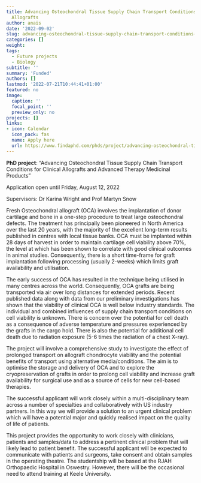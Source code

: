 ```yaml
---
title: Advancing Osteochondral Tissue Supply Chain Transport Conditions for Clinical
  Allografts
author: anais
date: '2022-09-02'
slug: advancing-osteochondral-tissue-supply-chain-transport-conditions-for-clinical-allografts-and-advanced-therapy-medicinal-products
categories: []
weight:
tags:
  - Future projects
  - Biology
subtitle: ''
summary: 'Funded'
authors: []
lastmod: '2022-07-21T10:44:41+01:00'
featured: no
image:
  caption: ''
  focal_point: ''
  preview_only: no
projects: []
links:
- icon: Calendar
  icon_pack: fas
  name: Apply here
  url: https://www.findaphd.com/phds/project/advancing-osteochondral-tissue-supply-chain-transport-conditions-for-clinical-allografts-and-advanced-therapy-medicinal-products/?p145925
---
```

**PhD project**: "Advancing Osteochondral Tissue Supply Chain Transport Conditions for Clinical Allografts and Advanced Therapy Medicinal Products"

Application open until Friday, August 12, 2022

Supervisors: Dr Karina Wright and Prof Martyn Snow


Fresh Osteochondral allograft (OCA) involves the implantation of donor cartilage and bone in a one-step procedure to treat large osteochondral defects. The treatment has principally been pioneered in North America over the last 20 years, with the majority of the excellent long-term results published in centres with local tissue banks. OCA must be implanted within 28 days of harvest in order to maintain cartilage cell viability above 70%, the level at which has been shown to correlate with good clinical outcomes in animal studies. Consequently, there is a short time-frame for graft implantation following processing (usually 2-weeks) which limits graft availability and utilisation.

The early success of OCA has resulted in the technique being utilised in many centres across the world. Consequently, OCA grafts are being transported via air over long distances for extended periods. Recent published data along with data from our preliminary investigations has shown that the viability of clinical OCA is well below industry standards. The individual and combined influences of supply chain transport conditions on cell viability is unknown. There is concern over the potential for cell death as a consequence of adverse temperature and pressures experienced by the grafts in the cargo hold. There is also the potential for additional cell death due to radiation exposure (5-6 times the radiation of a chest X-ray).

The project will involve a comprehensive study to investigate the effect of prolonged transport on allograft chondrocyte viability and the potential benefits of transport using alternative media/conditions. The aim is to optimise the storage and delivery of OCA and to explore the cryopreservation of grafts in order to prolong cell viability and increase graft availability for surgical use and as a source of cells for new cell-based therapies.

The successful applicant will work closely within a multi-disciplinary team across a number of specialties and collaboratively with US industry partners. In this way we will provide a solution to an urgent clinical problem which will have a potential major and quickly realised impact on the quality of life of patients.

This project provides the opportunity to work closely with clinicians, patients and samples/data to address a pertinent clinical problem that will likely lead to patient benefit. The successful applicant will be expected to communicate with patients and surgeons, take consent and obtain samples in the operating theatre. The studentship will be based at the RJAH Orthopaedic Hospital in Oswestry. However, there will be the occasional need to attend training at Keele University. 
